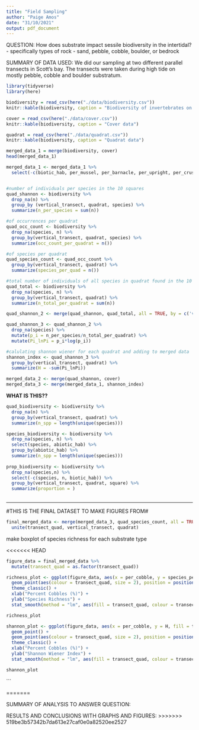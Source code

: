 ```yaml
---
title: "Field Sampling"
author: "Paige Amos"
date: "31/10/2021"
output: pdf_document
---
```


QUESTION: How does substrate impact sessile biodiversity in the intertidal? - specifically types of rock - sand, pebble, cobble, boulder, or bedrock

SUMMARY OF DATA USED: We did our sampling at two different parallel transects in Scott's bay. The transects were taken during high tide on mostly pebble, cobble and boulder substratum. 

```r
library(tidyverse)
library(here)
```

```r
biodiversity = read_csv(here("./data/biodiversity.csv"))
knitr::kable(biodiversity, caption = "Biodiversity of invertebrates on various substrates")

cover = read_csv(here("./data/cover.csv"))
knitr::kable(biodiversity, caption = "Cover data")

quadrat = read_csv(here("./data/quadrat.csv"))
knitr::kable(biodiversity, caption = "Quadrat data")
```

```r
merged_data_1 = merge(biodiversity, cover)
head(merged_data_1)

merged_data_1 <- merged_data_1 %>%
  select(-c(biotic_hab, per_mussel, per_barnacle, per_upright, per_crust, num_snail, num_crab))


#number of individuals per species in the 10 squares
quad_shannon <- biodiversity %>%
  drop_na(n) %>%
  group_by (vertical_transect, quadrat, species) %>%
  summarize(n_per_species = sum(n))

#of occurrences per quadrat
quad_occ_count <- biodiversity %>%
  drop_na(species, n) %>%
  group_by(vertical_transect, quadrat, species) %>%
  summarize(occ_count_per_quadrat = n())

#of species per quadrat
quad_species_count <- quad_occ_count %>%
  group_by(vertical_transect, quadrat) %>% 
  summarize(species_per_quad = n())

#total number of individuals of all species in quadrat found in the 10 squares
quad_total <- biodiversity %>%
  drop_na(species, n) %>%
  group_by(vertical_transect, quadrat) %>%
  summarize(n_total_per_quadrat = sum(n))

quad_shannon_2 <- merge(quad_shannon, quad_total, all = TRUE, by = c('vertical_transect', 'quadrat'))

quad_shannon_3 <- quad_shannon_2 %>%
  drop_na(species) %>%
  mutate(p_i = n_per_species/n_total_per_quadrat) %>%
  mutate(Pi_lnPi = p_i*log(p_i))

#calulating shannon wiener for each quadrat and adding to merged data
shannon_index <- quad_shannon_3 %>%
  group_by(vertical_transect, quadrat) %>%
  summarize(H = -sum(Pi_lnPi))

merged_data_2 <- merge(quad_shannon, cover)
merged_data_3 <- merge(merged_data_1, shannon_index)


```
**WHAT IS THIS??**
```r
quad_biodiversity <- biodiversity %>%
  drop_na(n) %>%
  group_by(vertical_transect, quadrat) %>%
  summarize(n_spp = length(unique(species)))

species_biodiversity <- biodiversity %>%
  drop_na(species, n) %>%
  select(species, abiotic_hab) %>%
  group_by(abiotic_hab) %>%
  summarize(n_spp = length(unique(species)))
  
prop_biodiversity <- biodiversity %>%
  drop_na(species,n) %>%
  select(-c(species, n, biotic_hab)) %>%
  group_by(vertical_transect, quadrat, square) %>%
  summarize(proportion = )
  
```
****


#THIS IS THE FINAL DATASET TO MAKE FIGURES FROM#
```r
final_merged_data <- merge(merged_data_3, quad_species_count, all = TRUE, by = c('vertical_transect', 'quadrat')) %>%
  unite(transect_quad, vertical_transect, quadrat)

```

make boxplot of species richness for each substrate type

<<<<<<< HEAD
```r
figure_data = final_merged_data %>%
  mutate(transect_quad = as.factor(transect_quad))

richness_plot <- ggplot(figure_data, aes(x = per_cobble, y = species_per_quad, fill = transect_quad)) +
  geom_point(aes(colour = transect_quad, size = 2), position = position_jitterdodge()) +
  theme_classic() +
  xlab("Percent Cobbles (%)") +
  ylab("Species Richness") +
  stat_smooth(method = "lm", aes(fill = transect_quad, colour = transect_quad))

richness_plot
```
```r
shannon_plot <- ggplot(figure_data, aes(x = per_cobble, y = H, fill = transect_quad)) +
  geom_point() +
  geom_point(aes(colour = transect_quad, size = 2), position = position_jitterdodge()) +
  theme_classic() +
  xlab("Percent Cobbles (%)") +
  ylab("Shannon Wiener Index") +
  stat_smooth(method = "lm", aes(fill = transect_quad, colour = transect_quad))

shannon_plot
```
  
```

=======


SUMMARY OF ANALYSIS TO ANSWER QUESTION:

RESULTS AND CONCLUSIONS WITH GRAPHS AND FIGURES:
>>>>>>> 519be3b57342b7da613e27caf0e0a82520ee2527
